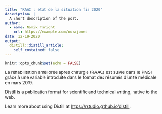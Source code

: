 ```yaml
---
title: "RAAC : état de la situation fin 2020"
description: |
  A short description of the post.
author:
  - name: Namik Taright
    url: https://example.com/norajones
date: 12-19-2020
output:
  distill::distill_article:
    self_contained: false
---
```



```r
knitr::opts_chunk$set(echo = FALSE)
```

La réhabilitation améliorée après chirurgie (RAAC) est suivie dans le PMSI grâce à une variable introduite dans le format des résumés d'unité médicale en mars 2019.

Distill is a publication format for scientific and technical writing, native to the web.

Learn more about using Distill at <https://rstudio.github.io/distill>.


